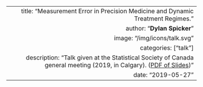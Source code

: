 ---
  title: "Measurement Error in Precision Medicine and Dynamic Treatment Regimes."
  author: "**Dylan Spicker**"
  image: "/img/icons/talk.svg"
  categories: ["talk"]
  description: "Talk given at the Statistical Society of Canada general meeting (2019, in Calgary).  ([PDF of Slides](/pdf/Dylan&#32;Spicker&#32;-&#32;SSC&#32;2019.pdf))"
  date: "2019-05-27"
---  